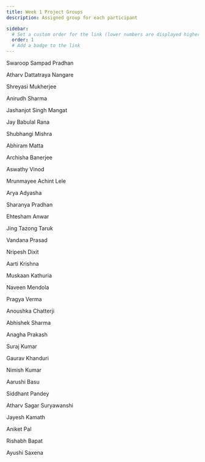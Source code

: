 ```yaml
---
title: Week 1 Project Groups
description: Assigned group for each participant

sidebar:
  # Set a custom order for the link (lower numbers are displayed higher up)
  order: 1
  # Add a badge to the link
---
```



<CardGrid stagger>
  <Card title="Group 1" icon="seti:graphql">
Swaroop Sampad Pradhan

Atharv Dattatraya Nangare

Shreyasi Mukherjee

Anirudh Sharma

Jashanjot Singh Mangat


  </Card>
  <Card title="Group 2" icon="seti:graphql">
Jay Babulal Rana

Shubhangi Mishra

Abhiram Matta

Archisha Banerjee

Aswathy Vinod


  </Card>
    <Card title="Group 3" icon="seti:graphql">
Mrunmayee Achint Lele

Arya Adyasha

Sharanya Pradhan

Ehtesham Anwar

Jing Tazong Taruk


  </Card>
      <Card title="Group 4" icon="seti:graphql">
Vandana Prasad

Nripesh Dixit

Aarti Krishna

Muskaan Kathuria

Naveen Mendola


  </Card>
      <Card title="Group 5" icon="seti:graphql">
Pragya Verma

Anoushka Chatterji

Abhishek Sharma

Anagha Prakash

Suraj Kumar


  </Card>
      <Card title="Group 6" icon="seti:graphql">
Gaurav Khanduri

Nimish Kumar

Aarushi Basu

Siddhant Pandey


  </Card>
      <Card title="Group 7" icon="seti:graphql">
Atharv Sagar Suryawanshi

Jayesh Kamath

Aniket Pal

Rishabh Bapat

Ayushi Saxena


  </Card>
</CardGrid>
